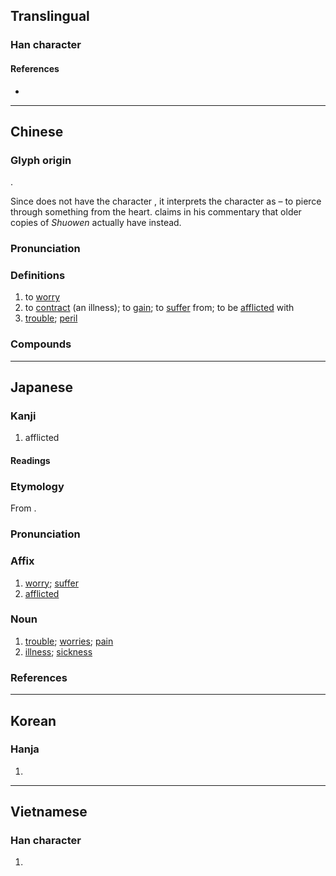 {{character info/new}}
==Translingual==

===Han character===
{{Han char|rn=61|rad=心|as=07|sn=11|four=50336|canj=LLP|ids=⿱串心}}

====References====
* {{Han ref|kx=0388.160|dkj=10691|dj=0721.080|hdz=42300.090|uh=60A3|ud=24739|bh=B177|bd=45431}}

----

==Chinese==
{{zh-forms|alt=𢠶,𢤒}}

===Glyph origin===
{{Han etym}}
{{Han compound|串|心|ls=psc|c1=p|c2=s|t2=heart}}.

Since ''{{w|Shuowen}}'' does not have the character {{och-l|*串}}, it interprets the character as {{Han compound|吅|丨|心|c1=p|c2=s|c3=s|t3=heart}} – to pierce through something from the heart. {{w|Duan Yucai}} claims in his commentary that older copies of ''Shuowen'' actually have {{Han compound|毌|心|c1=p|c2=s|t1=to pierce through|t2=heart}} instead.

===Pronunciation===
{{zh-pron
|m=huàn
|m-s=
|c=waan6
|c-t=
|g=
|h=pfs=fam;gd=fam4
|j=
|mb=hūing
|md=huâng
|mn=hoān
|mn-t=huam6/huang6
|mn-t_note=huam6 - Chaozhou; huang6 - Shantou
|w=
|x=
|mc=y
|oc=y
|cat=v,n
}}

===Definitions===
{{zh-hanzi}}

# to [[worry]]
# to [[contract]] (an illness); to [[gain]]; to [[suffer]] from; to be [[afflicted]] with
# [[trouble]]; [[peril]]

===Compounds===
{{zh-der|患病|患難|患難見真情|外患|弭患|後顧之患|患難與共|心腹重患|不患|憂患意識|慮患|患者|患難相死|患難相扶|患難之交|患處|患苦|患難相恤|無患|心腹大患|心腹之患|後患無窮|弭患無形|人滿為患|後患|傷患|共患難|患害|分憂共患|患得患失|共患|憂患|備嘗憂患|內憂外患|患難夫妻|內患|火患|未形之患|禍患|病患狀|疾患|救災恤患|為民除患|有備無患|災患|病患|水患|河魚之患|無患子|河患|民患淡食|杜絕後患|絕後患|覆餗之患|養虎留患|辟惡除患|西患|罹患|養虎貽患|腹心之患|除患興利|飽經憂患|養虎遺患|養癰貽患|養癰自患|養癰成患|重患|言出患入|隱患|邊患|防患未然|養癰遺患|肘腋之患|陽侯之患|人之患在好為人師}}

{{zh-cat|Intermediate}}

----

==Japanese==

===Kanji===
{{ja-kanji|grade=c|rs=心07}}

# afflicted

====Readings====
{{ja-readings
|goon=げん
|kanon=かん
|kun=わずら-う, うれ-える, うれ-い
}}

===Etymology===
{{ja-kanjitab|かん|yomi=on}}
From {{der|ja|ltc|sort=かん|-}} {{ltc-l|患}}.

===Pronunciation===
{{ja-pron|かん|acc=1|acc_ref=DJR|y=on}}

===Affix===
{{ja-pos|affix|かん|hhira=くわん}}

# [[worry]]; [[suffer]]
# [[afflicted]]

===Noun===
{{ja-noun|かん|hhira=くわん}}

# [[trouble]]; [[worries]]; [[pain]]
# [[illness]]; [[sickness]]

===References===
<references/>

----

==Korean==

===Hanja===
{{ko-hanja|hangeul=환|eumhun=|rv=hwan|mr=hwan|y=hwan}}

# {{rfdef|ko|sort=心07}}

----

==Vietnamese==

===Han character===
{{vi-hantu|hoạn|rs=心07}}

# {{rfdef|vi|sort=心07}}
